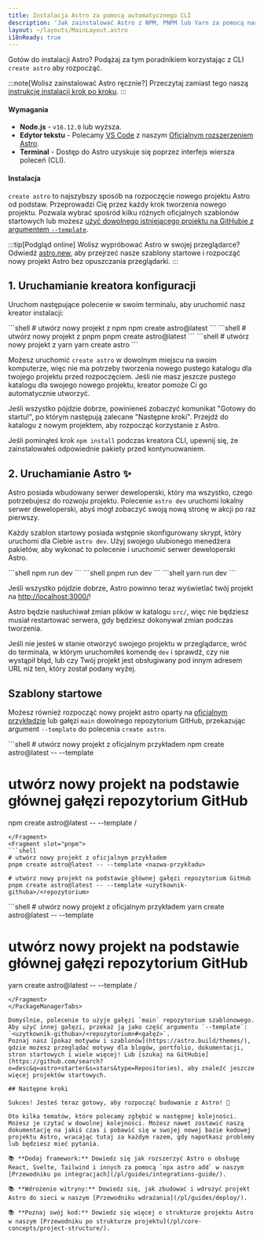 ```yaml
---
title: Instalacja Astro za pomocą automatycznego CLI
description: 'Jak zainstalować Astro z NPM, PNPM lub Yarn za pomocą narzędzia CLI create-astro.'
layout: ~/layouts/MainLayout.astro
i18nReady: true
---
```


Gotów do instalacji Astro? Podążaj za tym poradnikiem korzystając z CLI `create astro` aby rozpocząć.

:::note[Wolisz zainstalować Astro ręcznie?]
Przeczytaj zamiast tego naszą [instrukcję instalacji krok po kroku](/pl/install/manual/).
:::
#### Wymagania

- **Node.js** - `v16.12.0` lub wyższa.
- **Edytor tekstu** - Polecamy [VS Code](https://code.visualstudio.com/) z naszym [Oficjalnym rozszerzeniem Astro](https://marketplace.visualstudio.com/items?itemName=astro-build.astro-vscode).
- **Terminal** - Dostęp do Astro uzyskuje się poprzez interfejs wiersza poleceń (CLI).

#### Instalacja

`create astro` to najszybszy sposób na rozpoczęcie nowego projektu Astro od podstaw. Przeprowadzi Cię przez każdy krok tworzenia nowego projektu. Pozwala wybrać spośród kilku różnych oficjalnych szablonów startowych lub możesz [użyć dowolnego istniejącego projektu na GitHubie z argumentem `--template`](#szablony-startowe).

:::tip[Podgląd online]
Wolisz wypróbować Astro w swojej przeglądarce? Odwiedź [astro.new](https://astro.new/), aby przejrzeć nasze szablony startowe i rozpocząć nowy projekt Astro bez opuszczania przeglądarki.
:::

## 1. Uruchamianie kreatora konfiguracji

Uruchom następujące polecenie w swoim terminalu, aby uruchomić nasz kreator instalacji:

<PackageManagerTabs>
  <Fragment slot="npm">
  ```shell
  # utwórz nowy projekt z npm
  npm create astro@latest
  ```
  </Fragment>
  <Fragment slot="pnpm">
  ```shell
  # utwórz nowy projekt z pnpm
  pnpm create astro@latest
  ```
  </Fragment>
  <Fragment slot="yarn">
  ```shell
  # utwórz nowy projekt z yarn
  yarn create astro
  ```
  </Fragment>
</PackageManagerTabs>

Możesz uruchomić `create astro` w dowolnym miejscu na swoim komputerze, więc nie ma potrzeby tworzenia nowego pustego katalogu dla twojego projektu przed rozpoczęciem. Jeśli nie masz jeszcze pustego katalogu dla swojego nowego projektu, kreator pomoże Ci go automatycznie utworzyć.

Jeśli wszystko pójdzie dobrze, powinieneś zobaczyć komunikat "Gotowy do startu!", po którym następują zalecane "Następne kroki". Przejdź do katalogu z nowym projektem, aby rozpocząć korzystanie z Astro. 

Jeśli pominąłeś krok `npm install` podczas kreatora CLI, upewnij się, że zainstalowałeś odpowiednie pakiety przed kontynuowaniem.

## 2. Uruchamianie Astro ✨

Astro posiada wbudowany serwer deweloperski, który ma wszystko, czego potrzebujesz do rozwoju projektu. Polecenie `astro dev` uruchomi lokalny serwer deweloperski, abyś mógł zobaczyć swoją nową stronę w akcji po raz pierwszy.

Każdy szablon startowy posiada wstępnie skonfigurowany skrypt, który uruchomi dla Ciebie `astro dev`. Użyj swojego ulubionego menedżera pakietów, aby wykonać to polecenie i uruchomić serwer deweloperski Astro.

<PackageManagerTabs>
  <Fragment slot="npm">
  ```shell
  npm run dev
  ```
  </Fragment>
  <Fragment slot="pnpm">
  ```shell
  pnpm run dev
  ```
  </Fragment>
  <Fragment slot="yarn">
  ```shell
  yarn run dev
  ```
  </Fragment>
</PackageManagerTabs>


Jeśli wszystko pójdzie dobrze, Astro powinno teraz wyświetlać twój projekt na [http://localhost:3000/](http://localhost:3000/)!

Astro będzie nasłuchiwał zmian plików w katalogu `src/`, więc nie będziesz musiał restartować serwera, gdy będziesz dokonywał zmian podczas tworzenia.

Jeśli nie jesteś w stanie otworzyć swojego projektu w przeglądarce, wróć do terminala, w którym uruchomiłeś komendę `dev` i sprawdź, czy nie wystąpił błąd, lub czy Twój projekt jest obsługiwany pod innym adresem URL niż ten, który został podany wyżej.

## Szablony startowe

Możesz również rozpocząć nowy projekt astro oparty na [oficjalnym przykładzie](https://github.com/withastro/astro/tree/main/examples) lub gałęzi `main` dowolnego repozytorium GitHub, przekazując argument `--template` do polecenia `create astro`.

<PackageManagerTabs>
  <Fragment slot="npm">
  ```shell
  # utwórz nowy projekt z oficjalnym przykładem
  npm create astro@latest -- --template <nazwa-przykładu>

  # utwórz nowy projekt na podstawie głównej gałęzi repozytorium GitHub
  npm create astro@latest -- --template <uzytkownik-githuba>/<repozytorium>
  ```
  </Fragment>
  <Fragment slot="pnpm">
  ```shell
  # utwórz nowy projekt z oficjalnym przykładem
  pnpm create astro@latest -- --template <nazwa-przykładu>

  # utwórz nowy projekt na podstawie głównej gałęzi repozytorium GitHub
  pnpm create astro@latest -- --template <uzytkownik-githuba>/<repozytorium>
  ```
  </Fragment>
  <Fragment slot="yarn">
  ```shell
  # utwórz nowy projekt z oficjalnym przykładem
  yarn create astro@latest -- --template <nazwa-przykładu>

  # utwórz nowy projekt na podstawie głównej gałęzi repozytorium GitHub
  yarn create astro@latest -- --template <uzytkownik-githuba>/<repozytorium>
  ```
  </Fragment>
</PackageManagerTabs>

Domyślnie, polecenie to użyje gałęzi `main` repozytorium szablonowego. Aby użyć innej gałęzi, przekaż ją jako część argumentu `--template`: `<uzytkownik-githuba>/<repozytorium>#<gałęź>`.
Poznaj nasz [pokaz motywów i szablonów](https://astro.build/themes/), gdzie możesz przeglądać motywy dla blogów, portfolio, dokumentacji, stron startowych i wiele więcej! Lub [szukaj na GitHubie](https://github.com/search?o=desc&q=astro+starter&s=stars&type=Repositories), aby znaleźć jeszcze więcej projektów startowych.

## Następne kroki

Sukces! Jesteś teraz gotowy, aby rozpocząć budowanie z Astro! 🥳

Oto kilka tematów, które polecamy zgłębić w następnej kolejności. Możesz je czytać w dowolnej kolejności. Możesz nawet zostawić naszą dokumentację na jakiś czas i pobawić się w swojej nowej bazie kodowej projektu Astro, wracając tutaj za każdym razem, gdy napotkasz problemy lub będziesz mieć pytania.

📚 **Dodaj framework:** Dowiedz się jak rozszerzyć Astro o obsługę React, Svelte, Tailwind i innych za pomocą `npx astro add` w naszym [Przewodniku po integracjach](/pl/guides/integrations-guide/).

📚 **Wdrożenie witryny:** Dowiedz się, jak zbudować i wdrożyć projekt Astro do sieci w naszym [Przewodniku wdrażania](/pl/guides/deploy/).

📚 **Poznaj swój kod:** Dowiedz się więcej o strukturze projektu Astro w naszym [Przewodniku po strukturze projektu](/pl/core-concepts/project-structure/).

